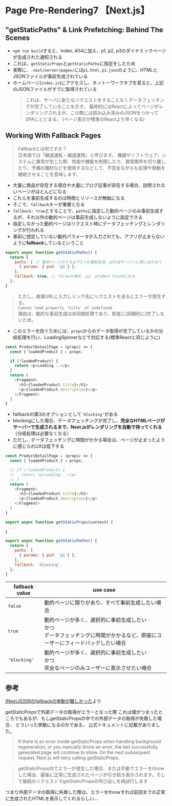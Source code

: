 # Page Pre-Rendering7 【Next.js】

## "getStaticPaths" & Link Prefetching: Behind The Scenes
- `npm run build`すると、index, 404に加え、p1, p2, p3のダイナミックページが生成された通知される
- これは、`getStaticProps`と`getStaticPaths`に指定をしたため
- 実際に、`.next/server/pages/`には`p1.html`, `p1.json`のように、HTMLとJSONファイルが事前生成されている
- ホームページ(`index.js`)にアクセスし、ネットーワークタブを見ると、上記のJSONファイルがすでに取得されている
  > これは、サーバに新たなリクエストをすることなくデータフェッチングが完了していることを示す。
  最終的にはReactによってページがレンダリングされるが、この際には読み込み済みのJSONをつかってSPAにとどまる。
  (ページ表示が標準のReactより早くなる)


##  Working With Fallback Pages
> Fallbackとは何ですか？<br/>
日本語では「縮退運転・縮退運用」と呼びます。
機器やソフトウェア、システムに異常が生じた際、性能や機能を制限したり、異常箇所を切り離したり、予備の機材などを使用するなどして、不完全ながらも処理や稼動を継続させることを意味します。

- 大量に商品が存在する場合や大量にブログ記事が存在する場合、訪問されないページがほとんどになる
- これらを事前生成するのは時間とリソースが無駄になる
- そこで、`fallback`キーが重要となる
- `fallback: true`とすることで、`paths`に指定した動的ページのみ事前生成するが、それ以外の動的ページは事前生成しないように設定できる
- 指定しなかった動的ページはリクエスト時にデータフェッチングとレンダリングが行われる
- 事前に想定していない動的パラメータが入力されても、アプリが止まらないように**fallback**しているということ
```js
export async function getStaticPaths() {
  return {
    paths: [ // 動的ページのうち以下1つを事前生成、ほかはサーバーに問い合わせて
      { params: { pid: 'p1'} },
    ],
    fallback: true, // falseの場合, p2, p3はNot Foundになる
  };
}
```

> ただし、直接URLに入力しリンク先にリクエストを送るとエラーが発生する。<br/>
`Cannot read property 'title' of undefined` <br/>
理由は、動的な事前生成は非同期処理であり、即座に(同期的に)完了しないため。

- このエラーを防ぐためには、`props`からのデータ取得が完了しているかの分岐処理を行い、LoadingSpinnerなどで対応する(標準Reactと同じように)
```js
const ProductDetailPage = (props) => {
  const { loadedProduct } = props;

  if (!loadedProduct) {
    return <p>Loading...</p>
  }
  return (
    <Fragment>
      <h1>{loadedProduct.title}</h1>
      <p>{loadedProduct.description}</p>
    </Fragment>
  )
}
```

- fallbackの第3のオプションとして`'blocking'`がある
- blockingにした場合、データフェッチングが完了し、**完全なHTMLページがサーバーで生成されるまで、Next.jsがレンダリングを自動で待ってくれる**（分岐処理は必要なくなる）
- ただし、データフェッチングに時間がかかる場合は、ページが止まったように感じられUXは低下する

```js
const ProductDetailPage = (props) => {
  const { loadedProduct } = props;

  // if (!loadedProduct) {
  //   return <p>Loading...</p>
  // }
  return (
    <Fragment>
      <h1>{loadedProduct.title}</h1>
      <p>{loadedProduct.description}</p>
    </Fragment>
  )
}

export async function getStaticProps(context) {
  ...
}

export async function getStaticPaths() {
  return {
    paths: [
      { params: { pid: 'p1'} },
    ],
    fallback: 'blocking',
  };
}
```


|fallback value | use case |
| --- | --- |
| `false` | 動的ページに限りがあり、すべて事前生成したい場合 |
| `true` | 動的ページが多く、選択的に事前生成したい<br/> かつ <br/>データフェッチングに時間がかかるなど、即座にユーザーにフィードバックしたい場合 |
| `'blocking'` | 動的ページが多く、選択的に事前生成したい<br/> かつ <br/>完全なページのみユーザーに表示させたい場合 |


## 参考
[[NextJS]ISRのfallbackの挙動が難しかった](https://zenn.dev/reds/articles/242e97b92cee56)より

getStaticPropsで外部データの取得がエラーとなった際
これは僕がつまったところでもあるが、もしgetStaticPropsの中での外部データの取得が失敗した場合、 どういった挙動になるのかである。
公式ドキュメントに記載がありました。

> If there is an error inside getStaticProps when handling background regeneration, or you manually throw an error, the last successfully generated page will continue to show. On the next subsequent request, Next.js will retry calling getStaticProps.

> getStaticProps内でエラーが発生した場合、または手動でエラーをthrowした場合、最後に正常に生成されたページが引き続き表示されます。そして後続のリクエストでgetStaticPropsの呼び出しを再試行します

つまり外部データの取得に失敗した際は、エラーをthrowすれば前回までの正常に生成されたHTMLを表示してくれるらしい...